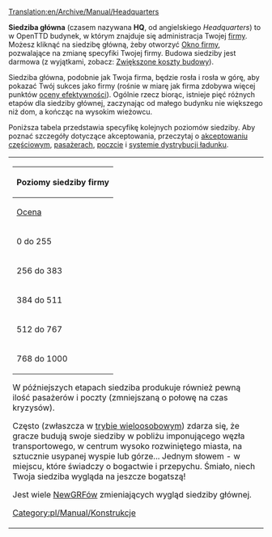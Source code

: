[[Translation:en/Archive/Manual/Headquarters]]

'''Siedziba główna''' (czasem nazywana '''HQ''', od angielskiego ''Headquarters'') to w OpenTTD budynek, w którym znajduje się administracja Twojej [[pl/Manual/Firma transportowa|firmy]]. Możesz kliknąć na siedzibę główną, żeby otworzyć [[pl/Manual/Firma transportowa|Okno firmy]], pozwalające na zmianę specyfiki Twojej firmy. Budowa siedziby jest darmowa (z wyjątkami, zobacz: [[pl/Archive/Unmapped/Zwiększone koszty budowy|Zwiększone koszty budowy]]). 

Siedziba główna, podobnie jak Twoja firma, będzie rosła i rosła w górę, aby pokazać Twój sukces jako firmy (rośnie w miarę jak firma zdobywa więcej punktów [[pl/Manual/Szczegółowa tabela efektywności|oceny efektywności]]). Ogólnie rzecz biorąc, istnieje pięć różnych etapów dla siedziby głównej, zaczynając od małego budynku nie większego niż dom, a kończąc na wysokim wieżowcu. 

Poniższa tabela przedstawia specyfikę kolejnych poziomów siedziby. Aby poznać szczegóły dotyczące akceptowania, przeczytaj o [[pl/Archive/Unmapped/Domy|akceptowaniu częściowym]], [[pl/Manual/Base Set/Cargos/Pasażerowie|pasażerach]], [[pl/Manual/Base Set/Cargos/Poczta|poczcie]] i [[pl/Manual/Dystrybucja ładunku|systemie dystrybucji ładunku]].

<table>
<tr valign="top"><td style="background:none; border:0px">
{| {{en/Wikitable}}
|- style="background:#efefef"
!colspan="4"|Poziomy siedziby firmy
|- style="background:#efefef"
![[pl/Manual/Game Mechanics/Main Page|Ocena]]!!Tytuł!!Wygląd!!Akceptuje
|-
|0 do 255||Inżynier<br>Administrator ruchu||[[File:en/Archive/Old 32bpp/HQ1.png|221px]]||4/8 Pasażerów <br> 4/8 Poczty
|-
|256 do 383||Koordynator transportu||[[File:en/Archive/Old 32bpp/HQ2.png|221px]]||'''8/8 Pasażerów''' <br> 4/8 Poczty
|-
|384 do 511||Nadzorca dróg||[[File:en/Archive/Old 32bpp/HQ3.png|221px]]||'''12/8 Pasażerów''' <br> 4/8 Poczty
|-
|512 do 767||Dyrektor<br>Dyrektor wykonawczy|| [[File:en/Archive/Old 32bpp/HQ4.png|221px]]||'''16/8 Pasażerów''' <br> '''8/8 Poczty'''
|-
|768 do 1000||Przewodniczący <br> Prezes <br> Tycoon||[[File:en/Archive/Old 32bpp/HQ5.png|221px]]||'''20/8 Pasażerów'''  <br> '''8/8 Poczty'''
|}

{{en/-}}

W późniejszych etapach siedziba produkuje również pewną ilość pasażerów i poczty (zmniejszaną o połowę na czas kryzysów).

Często (zwłaszcza w [[pl/Manual/Gra wieloosobowa|trybie wieloosobowym]]) zdarza się, że gracze budują swoje siedziby w pobliżu imponującego węzła transportowego, w centrum wysoko rozwiniętego miasta, na sztucznie usypanej wyspie lub górze... Jednym słowem - w miejscu, które świadczy o bogactwie i przepychu. Śmiało, niech Twoja siedziba wygląda na jeszcze bogatszą! {{pl/Archive/Manual/Smile}}

Jest wiele [[pl/Manual/NewGRF|NewGRFów]] zmieniających wygląd siedziby głównej.

[[Category:pl/Manual/Konstrukcje]]
